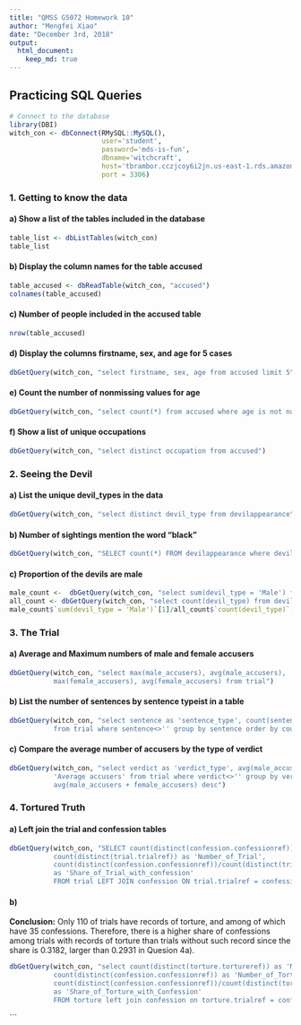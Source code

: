 ```yaml
---
title: "QMSS G5072 Homework 10"
author: "Mengfei Xiao"
date: "December 3rd, 2018"
output: 
  html_document:
    keep_md: true
---
```




## Practicing SQL Queries
```r
# Connect to the database
library(DBI)
witch_con <- dbConnect(RMySQL::MySQL(),
                       user='student', 
                       password='mds-is-fun',
                       dbname='witchcraft', 
                       host='tbrambor.cczjcoy6i2jn.us-east-1.rds.amazonaws.com',
                       port = 3306)
```


### 1. Getting to know the data
#### a) Show a list of the tables included in the database
```r
table_list <- dbListTables(witch_con)
table_list
```


#### b) Display the column names for the table accused
```r
table_accused <- dbReadTable(witch_con, "accused")
colnames(table_accused)
```


#### c) Number of people included in the accused table
```r
nrow(table_accused)
```


#### d) Display the columns firstname, sex, and age for 5 cases
```r
dbGetQuery(witch_con, "select firstname, sex, age from accused limit 5")
```


#### e) Count the number of nonmissing values for age
```r
dbGetQuery(witch_con, "select count(*) from accused where age is not null")
```


#### f) Show a list of unique occupations
```r
dbGetQuery(witch_con, "select distinct occupation from accused")
```



### 2. Seeing the Devil
#### a) List the unique devil_types in the data
```r
dbGetQuery(witch_con, "select distinct devil_type from devilappearance")
```


#### b) Number of sightings mention the word "black"
```r
dbGetQuery(witch_con, "SELECT count(*) FROM devilappearance where devil_text like '%black%'")
```


#### c) Proportion of the devils are male
```r
male_count <-  dbGetQuery(witch_con, "select sum(devil_type = 'Male') from devilappearance")
all_count <- dbGetQuery(witch_con, "select count(devil_type) from devilappearance")
male_count$`sum(devil_type = 'Male')`[1]/all_count$`count(devil_type)`[1]
```



### 3. The Trial
#### a) Average and Maximum numbers of male and female accusers
```r
dbGetQuery(witch_con, "select max(male_accusers), avg(male_accusers), 
           max(female_accusers), avg(female_accusers) from trial")
```


#### b) List the number of sentences by sentence typeist in a table
```r
dbGetQuery(witch_con, "select sentence as 'sentence_type', count(sentence) as 'Freq'
           from trial where sentence<>'' group by sentence order by count(sentence) desc")
```


#### c) Compare the average number of accusers by the type of verdict
```r
dbGetQuery(witch_con, "select verdict as 'verdict_type', avg(male_accusers + female_accusers) as 
           'Average accusers' from trial where verdict<>'' group by verdict order by 
           avg(male_accusers + female_accusers) desc")
```


### 4. Tortured Truth
#### a) Left join the trial and confession tables
```r
dbGetQuery(witch_con, "SELECT count(distinct(confession.confessionref)) as 'Number_of_Confession', 
           count(distinct(trial.trialref)) as 'Number_of_Trial', 
           count(distinct(confession.confessionref))/count(distinct(trial.trialref)) 
           as 'Share_of_Trial_with_confession' 
           FROM trial LEFT JOIN confession ON trial.trialref = confession.trialref")
```


#### b)
**Conclusion:** Only 110 of trials have records of torture, and among of which have 35 confessions. Therefore, there is a higher share of confessions among trials with records of torture than trials without such record since the share is 0.3182, larger than 0.2931 in Quesion 4a).
```r
dbGetQuery(witch_con, "select count(distinct(torture.tortureref)) as 'Number_of_Torture', 
           count(distinct(confession.confessionref)) as 'Number_of_Torture_with_Confession', 
           count(distinct(confession.confessionref))/count(distinct(torture.tortureref))
           as 'Share_of_Torture_with_Confession' 
           FROM torture left join confession on torture.trialref = confession.trialref")
```
```

